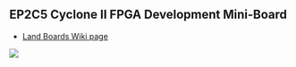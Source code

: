 == EP2C5 Cyclone II FPGA Development Mini-Board ==

* [http://land-boards.com/blwiki/index.php?title=Cyclone_II_EP2C5_Mini_Dev_Board Land Boards Wiki page]

<img src="http://land-boards.com/blwiki/images/f/f6/EP2C5-Mini-Board-TopView-800px.jpg"></img>
